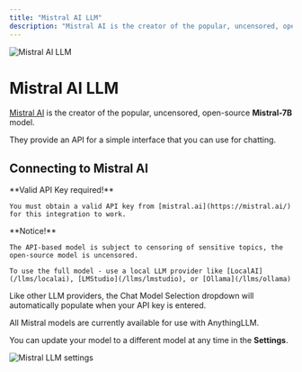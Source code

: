```yaml
---
title: "Mistral AI LLM"
description: "Mistral AI is the creator of the popular, uncensored, open-source Mistral-7B model."
---
```



<Image
  src="/images/anythingllm-setup/llm-configuration/cloud/mistral-ai/thumbnail.png" 
  height={1080} 
  width={1920} 
  quality={100}
  alt="Mistral AI LLM"
/>


# Mistral AI LLM

[Mistral AI](https://mistral.ai/) is the creator of the popular, uncensored, open-source **Mistral-7B** model. 

They provide an API for a simple interface that you can use for chatting.


## Connecting to Mistral AI

<Callout type="info" emoji="️💡">
  **Valid API Key required!**

    You must obtain a valid API key from [mistral.ai](https://mistral.ai/) for this integration to work.
</Callout>

<Callout type="info" emoji="️💡">
  **Notice!**

    The API-based model is subject to censoring of sensitive topics, the open-source model is uncensored. 
     
    To use the full model - use a local LLM provider like [LocalAI](/llms/localai), [LMStudio](/llms/lmstudio), or [Ollama](/llms/ollama)
</Callout>

Like other LLM providers, the Chat Model Selection dropdown will automatically populate when your API key is entered. 

All Mistral models are currently available for use with AnythingLLM.

You can update your model to a different model at any time in the **Settings**.

<Image
  src="/images/anythingllm-setup/llm-configuration/cloud/mistral-ai/mistral-llm.png" 
  height={1080} 
  width={1920} 
  quality={100}
  alt="Mistral LLM settings"
/>
